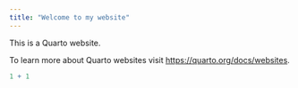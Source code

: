 ```yaml
---
title: "Welcome to my website"
---
```


This is a Quarto website.

To learn more about Quarto websites visit <https://quarto.org/docs/websites>.

```r
1 + 1
```
